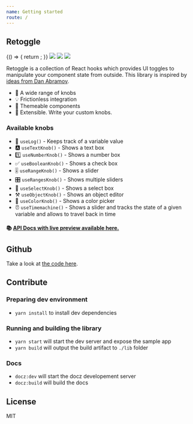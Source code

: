 ```yaml
---
name: Getting started
route: /
---
```



## Retoggle

<Playground>
  {() => {
    return <App />;
  }}
</Playground>

<img src="https://img.shields.io/travis/Raathigesh/retoggle.svg?style=flat-square" />
<img src="https://img.shields.io/github/license/Raathigesh/retoggle.svg?style=flat-square" />
<img src="https://img.shields.io/npm/v/retoggle.svg?style=flat-square" />

Retoggle is a collection of React hooks which provides UI toggles to manipulate your component state from outside. This library is inspired by [ideas from Dan Abramov](https://twitter.com/dan_abramov/status/1058834904207761409).

- 🎉 A wide range of knobs
- 💡 Frictionless integration
- 🎨 Themeable components
- 🎁 Extensible. Write your custom knobs.

### Available knobs

- 📝 `useLog()` - Keeps track of a variable value
- 🅰 `useTextKnob()` - Shows a text box
- 1️⃣ `useNumberKnob()` - Shows a number box
- ✅️ `useBooleanKnob()` - Shows a check box
- 🎚 `useRangeKnob()` - Shows a slider
- 🎛 `useRangesKnob()` - Shows multiple sliders
- 🎏 `useSelectKnob()` - Shows a select box
- ⚒ `useObjectKnob()` - Shows an object editor
- 🎨 `useColorKnob()` - Shows a color picker
- ⏰ `useTimemachine()` - Shows a slider and tracks the state of a given variable and allows to travel back in time

#### 📚 [API Docs with live preview available here.](https://retoggle.debuggable.io)

## Github
Take a look at [the code here](https://github.com/raathigesh/retoggle).

## Contribute

### Preparing dev environment

- `yarn install` to install dev dependencies

### Running and building the library

- `yarn start` will start the dev server and expose the sample app
- `yarn build` will output the build artifact to `./lib` folder

### Docs

- `docz:dev` will start the docz developement server
- `docz:build` will build the docs

## License

MIT
